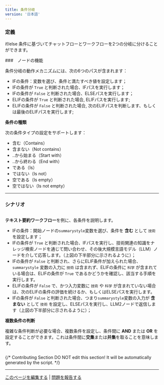 ```yaml
---
title: 条件分岐
version: '日本語'
---
```


### 定義

if/else 条件に基づいてチャットフローとワークフローを2つの分岐に分けることができます。

###　ノードの機能

条件分岐の動作メカニズムには、次の6つのパスが含まれます：

* IFの条件：変数を選び、条件と満たすべき値を設定します；
* IFの条件が `True` と判断された場合、IFパスを実行します；
* IFの条件が `False` と判断された場合、ELSEパスを実行します；
* ELIFの条件が `True` と判断された場合, ELIFパスを実行します;
* ELIFの条件が `False` と判断された場合, 次のELIFパスを判断します、もしくは最後のELIFパスを実行します;

**条件の種類**

次の条件タイプの設定をサポートします：

* 含む（Contains）
* 含まない（Not contains）
* ..から始まる（Start with）
* ..から終わる（End with）
* である（Is）
* ではない（Is not）
* 空である（Is empty）
* 空ではない（Is not empty）

***

### シナリオ

<Frame>
  <img src="https://assets-docs.dify.ai/dify-enterprise-mintlify/jp/guides/workflow/node/0ac5b007b9fb6c1c22e2c9ea7c00dac5.png" alt="" />
</Frame>

**テキスト要約ワークフロー**を例に、各条件を説明します。

* IFの条件：開始ノードの`summarystyle`変数を選び、条件を **含む** として `技術` を設定します；
* IFの条件が `True` と判断された場合、IFパスを実行し、技術関連の知識をナレッジ検索ノードを通じて問い合わせ、その後大規模言語モデル（LLM）ノードを介して応答します。（上図の下半部分に示されるように）；
* IFの条件が `False` と判断され、さらにELIF条件が加えられた場合、`summarystyle` 変数の入力に `技術` は含まれず、ELIFの条件に `科学` が含まれている場合は、ELIFの条件が `True` であるかどうかを確認し、該当する手順を実行します。
* ELIFの条件が `False` で、かつ入力変数に `技術` や `科学` が含まれていない場合は、次のELIFの条件の評価を続けるか、もしくはELSEパスを実行します。
* IFの条件が `False` と判断された場合、つまり`summarystyle`変数の入力が **含まない** として `技術` を設定し、ELSEパスを実行し、LLM2ノードで返信します（上図の下半部分に示されるように）；

**複数条件の判断**

複雑な条件判断が必要な場合、複数条件を設定し、条件間に **AND** または **OR** を設定することができます。これは条件間に**交集**または**并集**を取ることを意味します。

<Frame caption="複数条件の判断" width="369">
  <img src="https://assets-docs.dify.ai/dify-enterprise-mintlify/jp/guides/workflow/node/098cf0cb913048464ed270cee12acde7.png" alt="" />
</Frame>

{/*
Contributing Section
DO NOT edit this section!
It will be automatically generated by the script.
*/}

---

[このページを編集する](https://github.com/langgenius/dify-docs/edit/main/ja-jp/guides/workflow/node/ifelse.mdx) | [問題を報告する](https://github.com/langgenius/dify-docs/issues/new?template=docs.yml)

